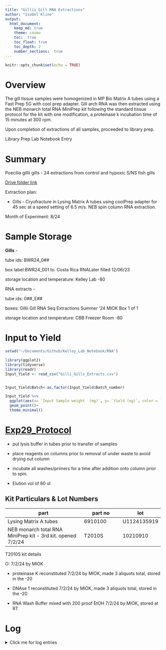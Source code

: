 ```yaml
---
title: "Gillii Gill RNA Extractions"
author: "Isabel Kline"
output:  
  html_document:
    keep_md: true
    theme: cosmo
    toc:  true
    toc_float: true
    toc_depth: 2
    number_sections:  true
---
```


```r
knitr::opts_chunk$set(echo = TRUE)
```

# Overview

The gill tissue samples were homogenized in MP Bio Matrix A tubes using a Fast Prep 5G with cool prep adapter. Gill arch RNA was then extracted using the NEB monarch total RNA MiniPrep kit following the standard tissue protocol for the kit with one modification, a proteinase k incubation time of 15 minutes at 300 rpm.

Upon completion of extractions of all samples, proceeded to library prep.

Library Prep Lab Notebook Entry

# Summary

Poecilia gillii gills - 24 extractions from control and hypoxic S/NS fish gills

[Drive folder link](https://drive.google.com/drive/folders/1N9ebukVfd9IsLPw2OFkqJCr_8oMp0GTy)

Extraction plan:

-   Gills - Cryofracture in Lysing Matrix A tubes using coolPrep adapter for 45 sec at a speed setting of 6.5 m/s. NEB spin column RNA extraction.

Month of Experiment: 8/24

# Sample Storage

**Gills** *-*

tube ids: BWR24_0##

box label:BWR24_001 to. Costa Rica RNALater filled 12/06/23

storage location and temperature: Kelley Lab -80

RNA extracts -

tube ids: 0##\_E##

boxes: Gillii Gill RNA Seq Extractions Summer '24 MIOK Box 1 of 1

storage location and temperature: CBB Freezer Room -80

# Input to Yield

```r
setwd("~/Documents/Github/Kelley_Lab_Notebook/RNA")

library(ggplot2)
library(tidyverse)
library(readr)
Input_Yield <- read_csv("Gilli_Gills_Extracts.csv")


Input_Yield$Batch<-as.factor(Input_Yield$Batch_number)

Input_Yield %>%
  ggplot(aes(x= `Input Sample weight  (mg)`, y= `Yield (ug)`, color = `Treatment`))+
  geom_point()+
  theme_minimal()

```

# [Exp29_Protocol](https://docs.google.com/spreadsheets/d/1mdKU-nXcEaraULA1sr7dwBripUXnzSDtDnUGB7AWCd8/edit?gid=925856207#gid=925856207)

-   put lysis buffer in tubes prior to transfer of samples

-   place reagents on columns prior to removal of under waste to avoid drying out column

-   incubate all washes/primers for a time after addition onto column prior to spin.

-   Elution vol of 80 ul

## Kit Particulars & Lot Numbers

| part                                                        | part no | lot         |
|------------------------------------|------------------|------------------|
| Lysing Matrix A tubes                                       | 6910100 | U1124135919 |
| NEB monarch total RNA MiniPrep kit - 3rd kit. opened 7/2/24 | T2010S  | 10210910    |

T2010S kit details

O: 7/2/24 by MIOK

-   proteinase K reconstituted 7/2/24 by MIOK, made 3 aliquots total, stored in the -20

-   DNAse 1 reconstituted 7/2/24 by MIOK, made 3 aliquots total, stored in the -20

-   RNA Wash Buffer mixed with 200 proof EtOH 7/2/24 by MIOK, stored at RT

# Log

<details>

<summary>Click me for log entries</summary>

### 08/01/2024

Set up documents today. Labeled RNA extraction tubes today. Randomized order of sample processing from the initial sample sheet.

### 08/02/2024

12 extractions

decided to do 15 min proteinase K digestion at 300 rpm

post priming wash incubated for 2 min on top of col prior to spin down

2nd and final wash incuabted for 3 min atop of the col prior to 2 min spin down

elution volume was 80 ul

### 08/06/2024

12 extractions

15 min proteinase K digestion at 300 rpm

post priming wash incubated for 2 min on top of col prior to spin down

2nd and final wash incuabted for 3 min atop of the col prior to 2 min spin down

elution volume was 80 ul

</details>
